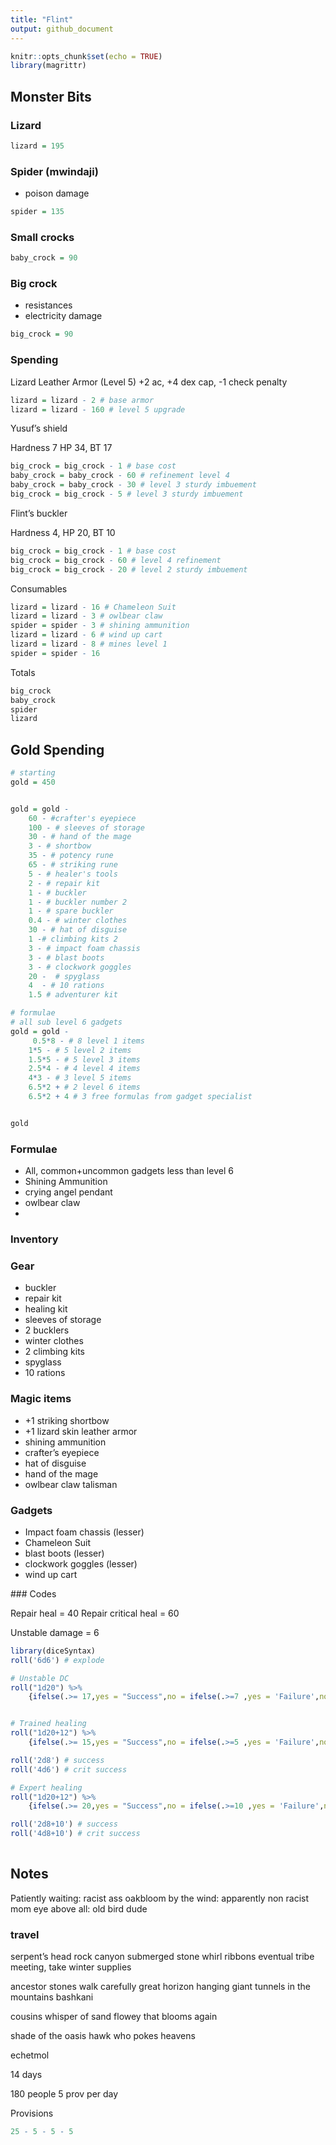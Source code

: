 ```yaml
---
title: "Flint"
output: github_document
---
```


```r
knitr::opts_chunk$set(echo = TRUE)
library(magrittr)
```

## Monster Bits

### Lizard
```r
lizard = 195
```


### Spider (mwindaji)
 - poison damage
```r
spider = 135
```

### Small crocks
```r
baby_crock = 90 
```

### Big crock
 - resistances 
 - electricity damage
```r
big_crock = 90
```



### Spending
Lizard Leather Armor (Level 5)
+2 ac, +4 dex cap, -1 check penalty
```r
lizard = lizard - 2 # base armor
lizard = lizard - 160 # level 5 upgrade
```





Yusuf's shield

Hardness 7 HP 34, BT 17
```r
big_crock = big_crock - 1 # base cost
baby_crock = baby_crock - 60 # refinement level 4
baby_crock = baby_crock - 30 # level 3 sturdy imbuement
big_crock = big_crock - 5 # level 3 sturdy imbuement
```


Flint's buckler

Hardness 4, HP 20, BT 10
```r
big_crock = big_crock - 1 # base cost
big_crock = big_crock - 60 # level 4 refinement
big_crock = big_crock - 20 # level 2 sturdy imbuement
```



Consumables

```r
lizard = lizard - 16 # Chameleon Suit
lizard = lizard - 3 # owlbear claw
spider = spider - 3 # shining ammunition
lizard = lizard - 6 # wind up cart
lizard = lizard - 8 # mines level 1
spider = spider - 16
```

Totals

```r
big_crock
baby_crock
spider
lizard
```

## Gold Spending

```r
# starting
gold = 450


gold = gold - 
    60 - #crafter's eyepiece
    100 - # sleeves of storage
    30 - # hand of the mage
    3 - # shortbow
    35 - # potency rune
    65 - # striking rune
    5 - # healer's tools
    2 - # repair kit
    1 - # buckler
    1 - # buckler number 2
    1 - # spare buckler
    0.4 - # winter clothes
    30 - # hat of disguise
    1 -# climbing kits 2
    3 - # impact foam chassis
    3 - # blast boots
    3 - # clockwork goggles
    20 -  # spyglass
    4  - # 10 rations
    1.5 # adventurer kit

# formulae
# all sub level 6 gadgets
gold = gold - 
     0.5*8 - # 8 level 1 items
    1*5 - # 5 level 2 items
    1.5*5 - # 5 level 3 items
    2.5*4 - # 4 level 4 items
    4*3 - # 3 level 5 items
    6.5*2 + # 2 level 6 items
    6.5*2 + 4 # 3 free formulas from gadget specialist


gold
```

### Formulae

- All, common+uncommon gadgets less than level 6
- Shining Ammunition
- crying angel pendant
- owlbear claw
- 



### Inventory

### Gear

- buckler
- repair kit
- healing kit
- sleeves of storage
- 2 bucklers
- winter clothes
- 2 climbing kits
- spyglass
- 10 rations

### Magic items

- +1 striking shortbow
- +1 lizard skin leather armor
- shining ammunition
- crafter's eyepiece
- hat of disguise
- hand of the mage
- owlbear claw talisman


### Gadgets

- Impact foam chassis (lesser)
- Chameleon Suit
- blast boots (lesser)
- clockwork goggles (lesser)
 - wind up cart
 
 ### Codes

Repair heal = 40
Repair critical heal = 60

Unstable damage = 6

```r
library(diceSyntax)
roll('6d6') # explode

# Unstable DC
roll("1d20") %>% 
    {ifelse(.>= 17,yes = "Success",no = ifelse(.>=7 ,yes = 'Failure',no= 'Crit Fail'))} 


# Trained healing
roll("1d20+12") %>% 
    {ifelse(.>= 15,yes = "Success",no = ifelse(.>=5 ,yes = 'Failure',no= 'Crit Fail'))}

roll('2d8') # success
roll('4d6') # crit success

# Expert healing
roll("1d20+12") %>% 
    {ifelse(.>= 20,yes = "Success",no = ifelse(.>=10 ,yes = 'Failure',no= 'Crit Fail'))}

roll('2d8+10') # success
roll('4d8+10') # crit success
 
```


## Notes

Patiently waiting: racist ass
oakbloom by the wind: apparently non racist mom
eye above all: old bird dude




### travel

serpent's head rock
canyon submerged 
stone whirl 
ribbons
eventual tribe meeting, take winter supplies

ancestor stones
walk carefully
great horizon
hanging giant
tunnels in the mountains
bashkani


cousins
whisper of sand
flowey that blooms again


shade of the oasis
hawk who pokes heavens

echetmol

14 days

180 people
5 prov per day

Provisions
```r
25 - 5 - 5 - 5
```